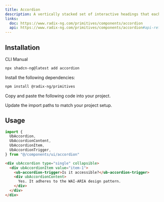 ```yaml
---
title: Accordion
description: A vertically stacked set of interactive headings that each reveal a section of content.
links:
  doc: https://www.radix-ng.com/primitives/components/accordion
  api: https://www.radix-ng.com/primitives/components/accordion#api-reference
---
```


<ComponentPreview
  name="accordion-demo"
  className="[&_.preview>[data-orientation=vertical]]:sm:max-w-[80%] **:[.preview]:min-h-[400px]"
  description="An accordion with three items"
  align="start"
/>

## Installation

<CodeTabs>

<TabsList>
  <TabsTrigger value="cli">CLI</TabsTrigger>
  <TabsTrigger value="manual">Manual</TabsTrigger>
</TabsList>

<TabsContent value="cli">

```bash
npx shadcn-ng@latest add accordion
```

</TabsContent>

<TabsContent value="manual">

<Steps>

<Step>Install the following dependencies:</Step>

```bash
npm install @radix-ng/primitives
```

<Step>Copy and paste the following code into your project.</Step>

<ComponentSource name="accordion" title="components/ui/accordion.ts" />

<Step>Update the import paths to match your project setup.</Step>

</Steps>

</TabsContent>

</CodeTabs>

## Usage

```ts showLineNumbers
import {
  UbAccordion,
  UbAccordionContent,
  UbAccordionItem,
  UbAccordionTrigger,
} from "@/components/ui/accordion"
```

```html showLineNumbers
<div ubAccordion type="single" collapsible>
  <div ubAccordionItem value="item-1">
    <ub-accordion-trigger>Is it accessible?</ub-accordion-trigger>
    <div ubAccordionContent>
      Yes. It adheres to the WAI-ARIA design pattern.
    </div>
  </div>
</div>
```
